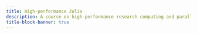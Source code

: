 ```yaml
---
title: High-performance Julia
description: A course on high-performance research computing and parallel &nbsp;[![](img/julia.png){width="1.6em" fig-alt="noshadow"}](https://julialang.org/)
title-block-banner: true
---
```


